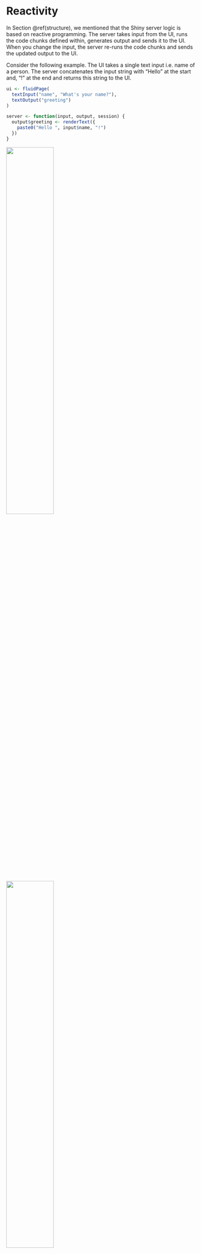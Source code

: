 # Reactivity{#reactivity}
In Section \@ref(structure), we mentioned that the Shiny server logic is based on reactive programming. The server takes input from the UI, runs the code chunks defined within, generates output and sends it to the UI. When you change the input, the server re-runs the code chunks and sends the updated output to the UI.

Consider the following example. The UI takes a single text input i.e. name of a person. The server concatenates the input string with "Hello" at the start and, "!" at the end and returns this string to the UI.
```r
ui <- fluidPage(
  textInput("name", "What's your name?"),
  textOutput("greeting")
)

server <- function(input, output, session) {
  output$greeting <- renderText({
    paste0("Hello ", input$name, "!")
  })
}
```
![](figs/Nitika.png){width=50%}
![](figs/bat.png){width=50%}
![](figs/Aladdin.png){width=50%}

### Challenge 3: Modify `greeting.R` to print the reverse{- .challenge}
Open `ShinyApps/reactive/greeting.R` and edit the file to print reverse of the input name. The new app should print the following:

* Hello Batman!

* The reverse of your name is: namtaB

## Reactive expressions save recomputation

Example of a reactive expression
```r
library(shiny)
y <- reactive(input$x + 1)

# or
y <- reactive({
    input$x + 1
})

# or
y <- reactive({
    return(input$x + 1)
})
```

Reactivity explained using Pythagoras calculation: We have used `browser()` calls to debug the function
```r
ui_pythagorus <- fluidPage(
    titlePanel("Hypotenuse app"),
    sliderInput("a", "Length a", 0, 10, 5),
    sliderInput("b", "Length b", 0, 10, 5),
    textOutput("result"))

server_pythagorus <- function(input, output, server) {
    a2 <- reactive({
        cat("Compute a squared.\n")

        input$a ** 2
    })
    browser()

    b2 <- reactive({
        cat("Compute b squared.\n")

        input$b ** 2
    })
    browser()

    output$result <- renderText({
        cat("Compute hypotenuse.\n")
        h <- sqrt(a2() + b2())
        cat("Done computing hypotenuse.\n")

        paste0("The hypotenuse is ", h)
    })
    browser()
}
```

Now, we run the function
```r
server_pythagorus()
```

There are two types of functions that we can use to access reactivity. We can use `render` functions or the `reactive` function. In most simple examples of Shiny applications, we are able to directly connect/link an input widget and an output object with a `renderX` function (e.g `renderTable`, `renderText`, `renderPlot`). These `renderX` functions are activated/re-calculated whenever the value of `input$someInputId` provided to that `renderX` function is updated/changed.

In such situations, the result is directed to an output on the UI. But what if you wanted to use the calculated result for multiple outputs? Since the `render` function directs its result into an output, this means that this value is not freely available to be used by other `render` functions. One solution could be to run the calculation multiple times with each `render` function. This isn't a very efficient solution but it might be one that would do the job. However consider if the calculation was a very large one, rerunning this calculation multiple times might slow the app down a lot to the point of it becoming inoperable.

This is a situation where a `reactive` function would be useful. The output of a reactive function can be assigned to a variable name and this variable can be called within different `render` functions. Like a `render` function, the `reactive` function is recalculated any time the value of `input$anInputId` inside the reactive function is updated or changed. 

Therefore for a more efficient solution, the calculation could performed in the reactive function once and then in multiple `render` functions, the value of the `reactive` function could be called.

Here is an example without a `reactive` function, somewhat contrived:

```r
library(shiny)
data("airquality")

ui <- fluidPage(
  sliderInput(inputId = "tempModifier", label = "this slider will multiply the temperature column of the `airquality` dataset by the selected value", min = 0, 
        max = 100, value = 50),
  textOutput(outputId = "airResult"),
  plotOutput(outputId = "plotResult")
)

server <- function(input, output, session) {
  output$airResult <- renderText({
    new_temp <- airquality$Temp * input$tempModifier 
    paste0("the average of the modified temperature is:", mean(new_temp))
  })
  
  output$plotResult <-  renderPlot({
    new_temp <- airquality$Temp * input$tempModifier # we are performing the same calculation twice
    plot(x=airquality$Temp, y = new_temp, ylim = c(0, 8000))
  })
  
}

shinyApp(ui, server)
```

Here an example with a `reactive` function:

```r
library(shiny)
data("airquality")

ui <- fluidPage(
  sliderInput(inputId = "tempModifier", label = "this slider will multiply the temperature column of the `airquality` dataset by the selected value", min = 0, 
        max = 100, value = 50),
  textOutput(outputId = "airResult"),
  plotOutput(outputId = "plotResult")
)

server <- function(input, output, session) {
  # we've used a reactive function to create a reactive variable which can be used by both render functions 
  new_temp <-  reactive({
    airquality$Temp * input$tempModifier
  })
  
  output$airResult <- renderText({
    paste0("the average of the modified temperature is:", mean(new_temp()))
  })
  
  output$plotResult <-  renderPlot({
    plot(x=airquality$Temp, y = new_temp(), ylim = c(0, 8000))
  })
  
}

shinyApp(ui, server)
```
